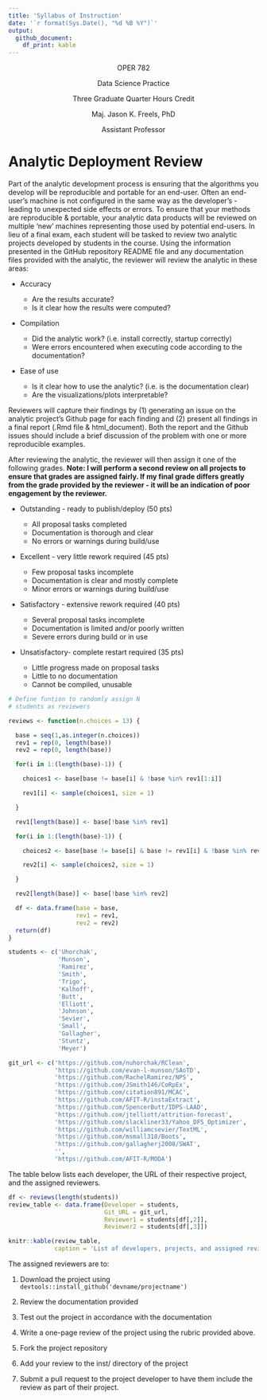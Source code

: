 ```yaml
---
title: 'Syllabus of Instruction'
date: '`r format(Sys.Date(), "%d %B %Y")`'
output: 
  github_document:
    df_print: kable
---
```


<p style="text-align: center;">OPER 782</p>
<p style="text-align: center;">Data Science Practice</p>
<p style="text-align: center;">Three Graduate Quarter Hours Credit</p>
<p style="text-align: center;">Maj. Jason K. Freels, PhD</p>
<p style="text-align: center;">Assistant Professor</p>


# Analytic Deployment Review

Part of the analytic development process is ensuring that the algorithms you develop will be reproducible and portable for an end-user.  Often an end-user's machine is not configured in the same way as the developer's - leading to unexpected side effects or errors.  To ensure that your methods are reproducible & portable, your analytic data products will be reviewed on multiple 'new' machines representing those used by potential end-users.
In lieu of a final exam, each student will be tasked to review two analytic projects developed by students in the course.  Using the information presented in the GitHub repository README file and any documentation files provided with the analytic, the reviewer will review the analytic in these areas:

- Accuracy

    + Are the results accurate? 
    + Is it clear how the results were computed?

- Compilation

    + Did the analytic work? (i.e. install correctly, startup correctly)
    + Were errors encountered when executing code according to the documentation?

- Ease of use

    + Is it clear how to use the analytic?  (i.e. is the documentation clear)
    + Are the visualizations/plots interpretable? 

Reviewers will capture their findings by (1) generating an issue on the analytic project's Github page for each finding and (2) present all findings in a final report (.Rmd file & html_document).  Both the report and the Github issues should include a brief discussion of the problem with one or more reproducible examples.

After reviewing the analytic, the reviewer will then assign it one of the following grades.  __Note: I will perform a second review on all projects to ensure that grades are assigned fairly.  If my final grade differs greatly from the grade provided by the reviewer - it will be an indication of poor engagement by the reviewer.__

- Outstanding - ready to publish/deploy (50 pts)

    + All proposal tasks completed 
    + Documentation is thorough and clear
    + No errors or warnings during build/use

- Excellent - very little rework required (45 pts)

    + Few proposal tasks incomplete 
    + Documentation is clear and mostly complete
    + Minor errors or warnings during build/use

- Satisfactory - extensive rework required (40 pts) 

    + Several proposal tasks incomplete
    + Documentation is limited and/or poorly written
    + Severe errors during build or in use

- Unsatisfactory- complete restart required (35 pts) 

    + Little progress made on proposal tasks 
    + Little to no documentation
    + Cannot be compiled, unusable

```r
# Define funtion to randomly assign N
# students as reviewers

reviews <- function(n.choices = 13) {

  base = seq(1,as.integer(n.choices))
  rev1 = rep(0, length(base))
  rev2 = rep(0, length(base))

  for(i in 1:(length(base)-1)) {

    choices1 <- base[base != base[i] & !base %in% rev1[1:i]]

    rev1[i] <- sample(choices1, size = 1)

  }

  rev1[length(base)] <- base[!base %in% rev1]

  for(i in 1:(length(base)-1)) {

    choices2 <- base[base != base[i] & base != rev1[i] & !base %in% rev2[1:i]]

    rev2[i] <- sample(choices2, size = 1)

  }

  rev2[length(base)] <- base[!base %in% rev2]

  df <- data.frame(base = base,
                   rev1 = rev1,
                   rev2 = rev2)
  return(df)
}
```

```r
students <- c('Uhorchak',
              'Munson',
              'Ramirez',
              'Smith',
              'Trigo',
              'Kalhoff',
              'Butt',
              'Elliott',
              'Johnson',
              'Sevier',
              'Small',
              'Gallagher',
              'Stuntz',
              'Meyer')

git_url <- c('https://github.com/nuhorchak/RClean',
             'https://github.com/evan-l-munson/SAoTD',
             'https://github.com/RachelRamirez/NPS',
             'https://github.com/JSmith146/CoRpEx',
             'https://github.com/citation891/MCAC',
             'https://github.com/AFIT-R/instaExtract',
             'https://github.com/SpencerButt/IDPS-LAAD',
             'https://github.com/jtelliott/attrition-forecast',
             'https://github.com/slackliner33/Yahoo_DFS_Optimizer',
             'https://github.com/williamcsevier/TextML',
             'https://github.com/msmall318/Boots',
             'https://github.com/gallagherj2008/SWAT',
             '',
             'https://github.com/AFIT-R/MODA')
```

The table below lists each developer, the URL of their respective project, and the assigned reviewers. 

```r
df <- reviews(length(students))
review_table <- data.frame(Developer = students,
                           Git_URL = git_url,
                           Reviewer1 = students[df[,2]],
                           Reviewer2 = students[df[,3]])

knitr::kable(review_table,
             caption = 'List of developers, projects, and assigned reviewers for OPER782 (Winter 2018)')
```

The assigned reviewers are to:

1. Download the project using `devtools::install_github('devname/projectname')`

2. Review the documentation provided 

3. Test out the project in accordance with the documentation

4. Write a one-page review of the project using the rubric provided above.

5. Fork the project repository

6. Add your review to the inst/ directory of the project

7. Submit a pull request to the project developer to have them include the review as part of their project.

